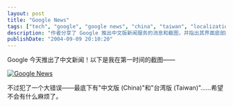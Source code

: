 ```yaml
---
layout: post
title: "Google News"
tags: ["tech", "google", "google news", "china", "taiwan", "localization", "screenshot", "web services"]
description: "作者分享了 Google 推出中文版新闻服务的消息和截图，并指出其界面底部同时列出“中文版 (China)”和“台湾版 (Taiwan)”的选项可能引发的政治敏感问题。"
publishDate: "2004-09-09 20:10:20"
---
```


Google 今天推出了中文新闻！以下是我在第一时间的截图——

[![Google News](/archives/pics/20040909b.png)](/archives/pics/20040909a.png)

不过犯了一个大错误——最底下有"中文版 (China)"和"台湾版 (Taiwan)"……希望不会有什么麻烦了。
